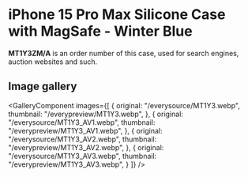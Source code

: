 
# iPhone 15 Pro Max Silicone Case with MagSafe - Winter Blue

<Callout type='info' emoji='👉🏻'>**MT1Y3ZM/A** is an order number of this case, used for search engines, auction websites and such.</Callout>

## Image gallery

<GalleryComponent
    images={[
      {
        original: "/everysource/MT1Y3.webp",
        thumbnail: "/everypreview/MT1Y3.webp",
      },
      {
        original: "/everysource/MT1Y3_AV1.webp",
        thumbnail: "/everypreview/MT1Y3_AV1.webp",
      },
      {
        original: "/everysource/MT1Y3_AV2.webp",
        thumbnail: "/everypreview/MT1Y3_AV2.webp",
      },
      {
        original: "/everysource/MT1Y3_AV3.webp",
        thumbnail: "/everypreview/MT1Y3_AV3.webp",
      }
    ]}
  />
